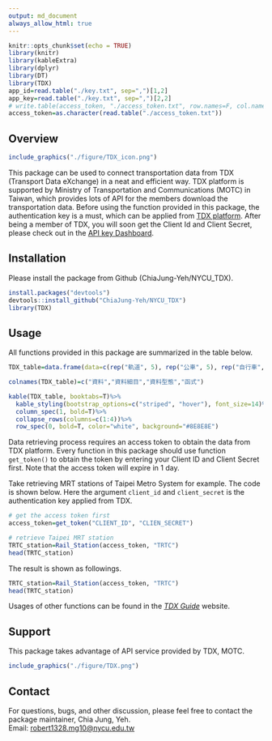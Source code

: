 ```yaml
---
output: md_document
always_allow_html: true
---
```


```r
knitr::opts_chunk$set(echo = TRUE)
library(knitr)
library(kableExtra)
library(dplyr)
library(DT)
library(TDX)
app_id=read.table("./key.txt", sep=",")[1,2]
app_key=read.table("./key.txt", sep=",")[2,2]
# write.table(access_token, "./access_token.txt", row.names=F, col.names=F)
access_token=as.character(read.table("./access_token.txt"))
```

## Overview

```r
include_graphics("./figure/TDX_icon.png")
```

This package can be used to connect transportation data from TDX (Transport Data eXchange) in a neat and efficient way. TDX platform is supported by Ministry of Transportation and Communications (MOTC) in Taiwan, which provides lots of API for the members download the transportation data. Before using the function provided in this package, the authentication key is a must, which can be applied from [TDX platform](https://tdx.transportdata.tw/register). After being a member of TDX, you will soon get the Client Id and Client Secret, please check out in the [API key Dashboard](https://tdx.transportdata.tw/user/dataservice/key).  


## Installation

Please install the package from Github (ChiaJung-Yeh/NYCU_TDX).  

```r
install.packages("devtools")
devtools::install_github("ChiaJung-Yeh/NYCU_TDX")
library(TDX)
```


## Usage

All functions provided in this package are summarized in the table below.  

```r
TDX_table=data.frame(data=c(rep("軌道", 5), rep("公車", 5), rep("自行車", 2), rep("航空與航運", 4), "觀光點位", "道路路網", "地理編碼"), type=c("軌道站點","軌道路線站點","軌道路線線型","軌道班表","軌道票價","公車站點","公車路線","公車路線線型","公車班表","公車站間旅行時間","公共自行車站點","自行車路網","航空班表","港口點位","航運航線","航線靠港順序","景點、餐廳、旅館點位","道路路網線型","地理編碼服務"), class=c(rep("點", 2),"線",rep("文字", 2),"點","文字","線","文字","文字","點","線","文字","點",rep("文字", 2),"點","線","點"), functiona=c("`Rail_Station()`", "`Rail_StationOfLine()`", "`Rail_Shape()`", "`Rail_TimeTable()`", "`Rail_ODFare()`", "`Bus_StopOfRoute()`", "`Bus_Route()`", "`Bus_Shape()`", "`Bus_Schedule()`", "`Bus_TravelTime()`", "`Bike_Station()`", "`Bike_Shape()`", "`Air_Schedule()`", "`Ship_Port()`", "`Ship_Route()`", "`Ship_StopOfRoute()`", "`Tourism()`","`Road_Network()`","`Geocoding()`"))

colnames(TDX_table)=c("資料","資料細目","資料型態","函式")

kable(TDX_table, booktabs=T)%>%
  kable_styling(bootstrap_options=c("striped", "hover"), font_size=14)%>%
  column_spec(1, bold=T)%>%
  collapse_rows(columns=c(1:4))%>%
  row_spec(0, bold=T, color="white", background="#8E8E8E")
```

Data retrieving process requires an access token to obtain the data from TDX platform. Every function in this package should use function `get_token()` to obtain the token by entering your Client ID and Client Secret first. Note that the access token will expire in 1 day.  

Take retrieving MRT stations of Taipei Metro System for example. The code is shown below. Here the argument `client_id` and `client_secret` is the authentication key applied from TDX.  


```r
# get the access token first
access_token=get_token("CLIENT_ID", "CLIEN_SECRET")

# retrieve Taipei MRT station
TRTC_station=Rail_Station(access_token, "TRTC")
head(TRTC_station)
```

The result is shown as followings.  
```r
TRTC_station=Rail_Station(access_token, "TRTC")
head(TRTC_station)
```

Usages of other functions can be found in the *_[TDX Guide](https://chiajung-yeh.github.io/TDX_Guide/)_* website.  

## Support

This package takes advantage of API service provided by TDX, MOTC. 

```r
include_graphics("./figure/TDX.png")
```


## Contact

For questions, bugs, and other discussion, please feel free to contact the package maintainer, Chia Jung, Yeh.  
Email: <a href="mailto:robert1328.mg10@nycu.edu.tw"><u>robert1328.mg10@nycu.edu.tw</u></a>








